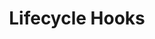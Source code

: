 ---
id: "vue_tf_hard_009"
questionType: "TRUE_FALSE"
title: "Lifecycle Hooks"
statement: "The beforeUnmount hook replaces the deprecated beforeDestroy hook in Vue 3."
difficulty: "HARD"
category: "Vue"
correctAnswer: true
explanation: "Vue 3 renamed lifecycle hooks to align with Composition API terminology."
---